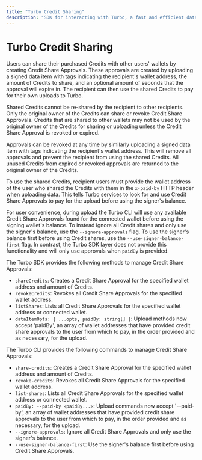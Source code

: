 ```yaml
---
title: "Turbo Credit Sharing"
description: "SDK for interacting with Turbo, a fast and efficient data upload service for Arweave"
---
```


# Turbo Credit Sharing

Users can share their purchased Credits with other users' wallets by creating Credit Share Approvals. These approvals are created by uploading a signed data item with tags indicating the recipient's wallet address, the amount of Credits to share, and an optional amount of seconds that the approval will expire in. The recipient can then use the shared Credits to pay for their own uploads to Turbo.

Shared Credits cannot be re-shared by the recipient to other recipients. Only the original owner of the Credits can share or revoke Credit Share Approvals. Credits that are shared to other wallets may not be used by the original owner of the Credits for sharing or uploading unless the Credit Share Approval is revoked or expired.

Approvals can be revoked at any time by similarly uploading a signed data item with tags indicating the recipient's wallet address. This will remove all approvals and prevent the recipient from using the shared Credits. All unused Credits from expired or revoked approvals are returned to the original owner of the Credits.

To use the shared Credits, recipient users must provide the wallet address of the user who shared the Credits with them in the `x-paid-by` HTTP header when uploading data. This tells Turbo services to look for and use Credit Share Approvals to pay for the upload before using the signer's balance.

For user convenience, during upload the Turbo CLI will use any available Credit Share Approvals found for the connected wallet before using the signing wallet's balance. To instead ignore all Credit shares and only use the signer's balance, use the `--ignore-approvals` flag. To use the signer's balance first before using Credit shares, use the `--use-signer-balance-first` flag. In contrast, the Turbo SDK layer does not provide this functionality and will only use approvals when `paidBy` is provided.

The Turbo SDK provides the following methods to manage Credit Share Approvals:

- `shareCredits`: Creates a Credit Share Approval for the specified wallet address and amount of Credits.
- `revokeCredits`: Revokes all Credit Share Approvals for the specified wallet address.
- `listShares`: Lists all Credit Share Approvals for the specified wallet address or connected wallet.
- `dataItemOpts: { ...opts, paidBy: string[] }`: Upload methods now accept 'paidBy', an array of wallet addresses that have provided credit share approvals to the user from which to pay, in the order provided and as necessary, for the upload.

The Turbo CLI provides the following commands to manage Credit Share Approvals:

- `share-credits`: Creates a Credit Share Approval for the specified wallet address and amount of Credits.
- `revoke-credits`: Revokes all Credit Share Approvals for the specified wallet address.
- `list-shares`: Lists all Credit Share Approvals for the specified wallet address or connected wallet.
- `paidBy: --paid-by <paidBy...>`: Upload commands now accept '--paid-by', an array of wallet addresses that have provided credit share approvals to the user from which to pay, in the order provided and as necessary, for the upload.
- `--ignore-approvals`: Ignore all Credit Share Approvals and only use the signer's balance.
- `--use-signer-balance-first`: Use the signer's balance first before using Credit Share Approvals.